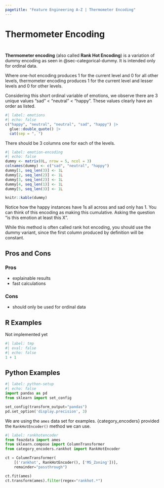 ```yaml
---
pagetitle: "Feature Engineering A-Z | Thermometer Encoding"
---
```


# Thermometer Encoding {#sec-categorical-thermometer}

::: {style="visibility: hidden; height: 0px;"}
## Thermometer Encoding
:::

**Thermometer encoding** (also called **Rank Hot Encoding**) is a variation of dummy encoding as seen in @sec-categorical-dummy. It is intended only for ordinal data.

Where one-hot encoding produces 1 for the current level and 0 for all other levels, thermometer encoding produces 1 for the current level and lesser levels and 0 for other levels.

Considering this short ordinal variable of emotions, we observe there are 3 unique values "sad" < "neutral" < "happy". These values clearly have an order as listed.

```r
#| label: emotions
#| echo: false
c("happy", "neutral", "neutral", "sad", "happy") |>
  glue::double_quote() |>
  cat(sep = ", ")
```

There should be 3 columns one for each of the levels. 

```r
#| label: emotion-encoding
#| echo: false
dummy <- matrix(0L, nrow = 5, ncol = 3)
colnames(dummy) <- c("sad", "neutral", "happy")
dummy[1, seq_len(3)] <- 1L
dummy[2, seq_len(2)] <- 1L
dummy[3, seq_len(2)] <- 1L
dummy[4, seq_len(1)] <- 1L
dummy[5, seq_len(3)] <- 1L

knitr::kable(dummy)
```

Notice how the happy instances have 1s all across and sad only has 1. You can think of this encoding as making this cumulative. Asking the question "is this emotion at least this X". 

While this method is often called rank hot encoding, you should use the dummy variant, since the first column produced by definition will be constant. 

## Pros and Cons

### Pros

- explainable results
- fast calculations

### Cons

- should only be used for ordinal data

## R Examples

Not implemented yet

```r
#| label: tmp
#| eval: false
#| echo: false
1 + 1
```

## Python Examples

```python
#| label: python-setup
#| echo: false
import pandas as pd
from sklearn import set_config

set_config(transform_output="pandas")
pd.set_option('display.precision', 3)
```

We are using the `ames` data set for examples.
{category_encoders} provided the `RankHotEncoder()` method we can use.

```python
#| label: rankhotencoder
from feazdata import ames
from sklearn.compose import ColumnTransformer
from category_encoders.rankhot import RankHotEncoder

ct = ColumnTransformer(
    [('rankhot', RankHotEncoder(), ['MS_Zoning'])], 
    remainder="passthrough")

ct.fit(ames)
ct.transform(ames).filter(regex="rankhot.*")
```
